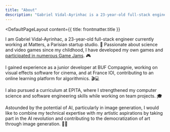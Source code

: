```yaml
---
title: "About"
description: "Gabriel Vidal-Ayrinhac is a 23-year-old full-stack engineer currently working at Matters. AI enthusiast, passionate about science and video games."
---
```



<DefaultPageLayout
  content={{ title: frontmatter.title }}
>
  <Prose>

I am Gabriel Vidal-Ayrinhac, a 23-year-old full-stack engineer currently working at Matters, a Parisian startup studio. 🚀 Passionate about science and video games since my childhood, I have developed my own games and <a href="https://gabrielvidal.itch.io/">participated in numerous Game Jams</a>. 🎮

I gained experience as a junior developer at BUF Compagnie, working on visual effects software for cinema, and at France IOI, contributing to an online learning platform for algorithmics. 🎬💻

I also pursued a curriculum at EPITA, where I strengthened my computer science and software engineering skills while working on team projects. 🎓

Astounded by the potential of AI, particularly in image generation, I would like to combine my technical expertise with my artistic aspirations by taking part in the AI revolution and contributing to the democratization of art through image generation. 🎨✨

  </Prose>
</DefaultPageLayout>
